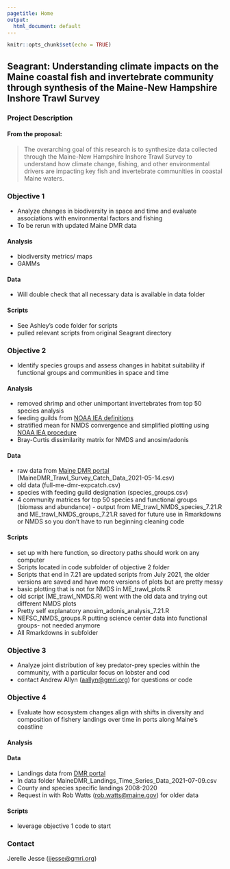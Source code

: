 ```yaml
---
pagetitle: Home
output:
  html_document: default
---
```


```r
knitr::opts_chunk$set(echo = TRUE)
```

## Seagrant: Understanding climate impacts on the Maine coastal fish and invertebrate community through synthesis of the Maine-New Hampshire Inshore Trawl Survey

### Project Description

#### From the proposal:

> The overarching goal of this research is to synthesize data collected through the Maine-New Hampshire Inshore Trawl Survey to understand how climate change, fishing, and other environmental drivers are impacting key fish and invertebrate communities in coastal Maine waters.

### Objective 1

-   Analyze changes in biodiversity in space and time and evaluate associations with environmental factors and fishing
-   To be rerun with updated Maine DMR data

#### Analysis

-   biodiversity metrics/ maps
-   GAMMs

#### Data

-   Will double check that all necessary data is available in data folder

#### Scripts

-   See Ashley's code folder for scripts
-   pulled relevant scripts from original Seagrant directory

### Objective 2

-   Identify species groups and assess changes in habitat suitability if functional groups and communities in space and time

#### Analysis

-   removed shrimp and other unimportant invertebrates from top 50 species analysis
-   feeding guilds from [NOAA IEA definitions](https://noaa-edab.github.io/tech-doc/aggroups.html)
-   stratified mean for NMDS convergence and simplified plotting using [NOAA IEA procedure](https://noaa-edab.github.io/tech-doc/inshoresurvdat.html#data-analysis-29)
-   Bray-Curtis dissimilarity matrix for NMDS and anosim/adonis

#### Data

-   raw data from [Maine DMR portal](https://mainedmr.shinyapps.io/MaineDMR_Trawl_Survey_Portal/) (MaineDMR_Trawl_Survey_Catch_Data_2021-05-14.csv)
-   old data (full-me-dmr-expcatch.csv)
-   species with feeding guild designation (species_groups.csv)
-   4 community matrices for top 50 species and functional groups (biomass and abundance) - output from ME_trawl_NMDS_species_7.21.R and ME_trawl_NMDS_groups_7.21.R saved for future use in Rmarkdowns or NMDS so you don't have to run beginning cleaning code

#### Scripts

-   set up with here function, so directory paths should work on any computer
-   Scripts located in code subfolder of objective 2 folder
-   Scripts that end in 7.21 are updated scripts from July 2021, the older versions are saved and have more versions of plots but are pretty messy
-   basic plotting that is not for NMDS in ME_trawl_plots.R
-   old script (ME_trawl_NMDS.R) went with the old data and trying out different NMDS plots
-   Pretty self explanatory anosim_adonis_analysis_7.21.R
-   NEFSC_NMDS_groups.R putting science center data into functional groups- not needed anymore
-   All Rmarkdowns in subfolder

### Objective 3

-   Analyze joint distribution of key predator-prey species within the community, with a particular focus on lobster and cod
-   contact Andrew Allyn ([aallyn\@gmri.org](mailto:aallyn@gmri.org)) for questions or code

### Objective 4

-   Evaluate how ecosystem changes align with shifts in diversity and composition of fishery landings over time in ports along Maine's coastline

#### Analysis

#### Data

-   Landings data from [DMR portal](https://mainedmr.shinyapps.io/Landings_Portal/)
-   In data folder MaineDMR_Landings_Time_Series_Data_2021-07-09.csv
-   County and species specific landings 2008-2020
-   Request in with Rob Watts ([rob.watts\@maine.gov](mailto:rob.watts@maine.gov)) for older data

#### Scripts

-   leverage objective 1 code to start

### Contact

Jerelle Jesse ([jjesse\@gmri.org](mailto:jjesse@gmri.org))
